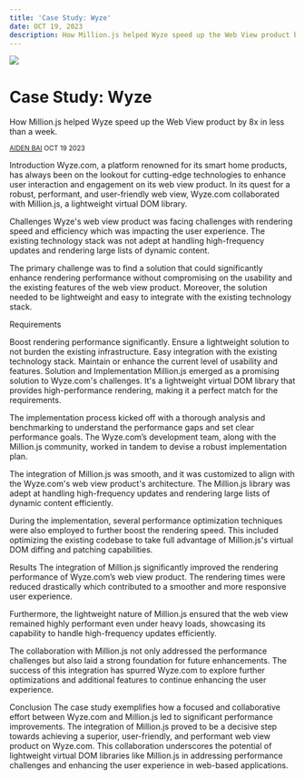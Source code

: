 ```yaml
---
title: 'Case Study: Wyze'
date: OCT 19, 2023
description: How Million.js helped Wyze speed up the Web View product by 8x in less than a week.
---
```



<div className="flex justify-center mt-6">
  <a href="https://wyze.com">
    <Image src="/wyze-banner.png" width={500} height={130} />
  </a>
</div>

<div className="flex flex-col items-center gap-4 text-center">

# Case Study: Wyze

<p>
  How Million.js helped Wyze speed up the Web View product by 8x in less than a
  week.
</p>

  <small>[AIDEN BAI](https://aidenybai.com) OCT 19 2023</small>
</div>

Introduction
Wyze.com, a platform renowned for its smart home products, has always been on the lookout for cutting-edge technologies to enhance user interaction and engagement on its web view product. In its quest for a robust, performant, and user-friendly web view, Wyze.com collaborated with Million.js, a lightweight virtual DOM library.

Challenges
Wyze's web view product was facing challenges with rendering speed and efficiency which was impacting the user experience. The existing technology stack was not adept at handling high-frequency updates and rendering large lists of dynamic content.

The primary challenge was to find a solution that could significantly enhance rendering performance without compromising on the usability and the existing features of the web view product. Moreover, the solution needed to be lightweight and easy to integrate with the existing technology stack.

Requirements

Boost rendering performance significantly.
Ensure a lightweight solution to not burden the existing infrastructure.
Easy integration with the existing technology stack.
Maintain or enhance the current level of usability and features.
Solution and Implementation
Million.js emerged as a promising solution to Wyze.com's challenges. It's a lightweight virtual DOM library that provides high-performance rendering, making it a perfect match for the requirements.

The implementation process kicked off with a thorough analysis and benchmarking to understand the performance gaps and set clear performance goals. The Wyze.com’s development team, along with the Million.js community, worked in tandem to devise a robust implementation plan.

The integration of Million.js was smooth, and it was customized to align with the Wyze.com's web view product's architecture. The Million.js library was adept at handling high-frequency updates and rendering large lists of dynamic content efficiently.

During the implementation, several performance optimization techniques were also employed to further boost the rendering speed. This included optimizing the existing codebase to take full advantage of Million.js's virtual DOM diffing and patching capabilities.

Results
The integration of Million.js significantly improved the rendering performance of Wyze.com’s web view product. The rendering times were reduced drastically which contributed to a smoother and more responsive user experience.

Furthermore, the lightweight nature of Million.js ensured that the web view remained highly performant even under heavy loads, showcasing its capability to handle high-frequency updates efficiently.

The collaboration with Million.js not only addressed the performance challenges but also laid a strong foundation for future enhancements. The success of this integration has spurred Wyze.com to explore further optimizations and additional features to continue enhancing the user experience.

Conclusion
The case study exemplifies how a focused and collaborative effort between Wyze.com and Million.js led to significant performance improvements. The integration of Million.js proved to be a decisive step towards achieving a superior, user-friendly, and performant web view product on Wyze.com. This collaboration underscores the potential of lightweight virtual DOM libraries like Million.js in addressing performance challenges and enhancing the user experience in web-based applications.
